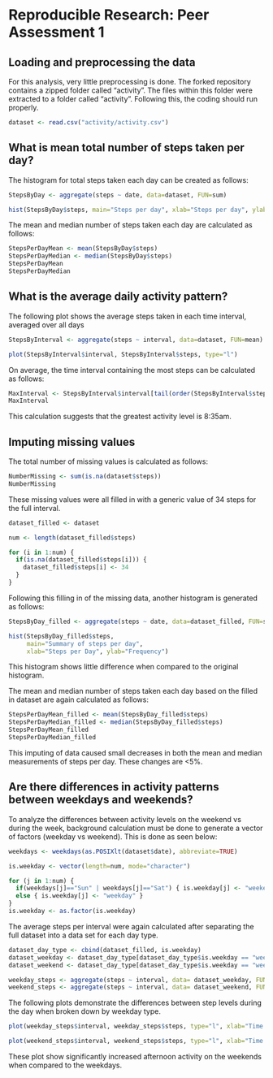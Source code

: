 # Reproducible Research: Peer Assessment 1


## Loading and preprocessing the data
For this analysis, very little preprocessing is done.  The forked repository contains a zipped folder called "activity".  The files within this folder were extracted to a folder called "activity".  Following this, the coding should run properly.

```r
dataset <- read.csv("activity/activity.csv")
```



## What is mean total number of steps taken per day?

The histogram for total steps taken each day can be created as follows:
```r
StepsByDay <- aggregate(steps ~ date, data=dataset, FUN=sum)

hist(StepsByDay$steps, main="Steps per day", xlab="Steps per day", ylab="Frequency")
```

The mean and median number of steps taken each day are calculated as follows:
```r
StepsPerDayMean <- mean(StepsByDay$steps)
StepsPerDayMedian <- median(StepsByDay$steps)
StepsPerDayMean
StepsPerDayMedian
```



## What is the average daily activity pattern?

The following plot shows the average steps taken in each time interval, averaged over all days
```r
StepsByInterval <- aggregate(steps ~ interval, data=dataset, FUN=mean)

plot(StepsByInterval$interval, StepsByInterval$steps, type="l")
```

On average, the time interval containing the most steps can be calculated as follows:
```r
MaxInterval <- StepsByInterval$interval[tail(order(StepsByInterval$steps),1)]
MaxInterval
```
This calculation suggests that the greatest activity level is 8:35am.


## Imputing missing values

The total number of missing values is calculated as follows:
```r
NumberMissing <- sum(is.na(dataset$steps))
NumberMissing
```

These missing values were all filled in with a generic value of 34 steps for the full interval.

```r
dataset_filled <- dataset

num <- length(dataset_filled$steps)

for (i in 1:num) {
  if(is.na(dataset_filled$steps[i])) {
    dataset_filled$steps[i] <- 34
  }
}
```

Following this filling in of the missing data, another histogram is generated as follows:

```r
StepsByDay_filled <- aggregate(steps ~ date, data=dataset_filled, FUN=sum)

hist(StepsByDay_filled$steps, 
     main="Summary of steps per day", 
     xlab="Steps per Day", ylab="Frequency")
```
This histogram shows little difference when compared to the original histogram.


The mean and median number of steps taken each day based on the filled in dataset are again calculated as follows:

```r
StepsPerDayMean_filled <- mean(StepsByDay_filled$steps)
StepsPerDayMedian_filled <- median(StepsByDay_filled$steps)
StepsPerDayMean_filled
StepsPerDayMedian_filled
```
This imputing of data caused small decreases in both the mean and median measurements of steps per day.  These changes are <5%.

## Are there differences in activity patterns between weekdays and weekends?
To analyze the differences between activity levels on the weekend vs during the week, background calculation must be done to generate a vector of factors (weekday vs weekend).  This is done as seen below:

```r
weekdays <- weekdays(as.POSIXlt(dataset$date), abbreviate=TRUE)

is.weekday <- vector(length=num, mode="character")

for (j in 1:num) {
  if(weekdays[j]=="Sun" | weekdays[j]=="Sat") { is.weekday[j] <- "weekend" }
  else { is.weekday[j] <- "weekday" }
}
is.weekday <- as.factor(is.weekday)
```

The average steps per interval were again calculated after separating the full dataset into a data set for each day type.

```r
dataset_day_type <- cbind(dataset_filled, is.weekday)
dataset_weekday <- dataset_day_type[dataset_day_type$is.weekday == "weekday", ]
dataset_weekend <- dataset_day_type[dataset_day_type$is.weekday == "weekend", ]

weekday_steps <- aggregate(steps ~ interval, data= dataset_weekday, FUN=mean)
weekend_steps <- aggregate(steps ~ interval, data= dataset_weekend, FUN=mean)
```
The following plots demonstrate the differences between step levels during the day when broken down by weekday type.

```r
plot(weekday_steps$interval, weekday_steps$steps, type="l", xlab="Time interval", ylab="steps", main="Steps by interval - Weekday")

plot(weekend_steps$interval, weekend_steps$steps, type="l", xlab="Time interval", ylab="steps", main="Steps by interval - Weekend")
```

These plot show significantly increased afternoon activity on the weekends when compared to the weekdays.